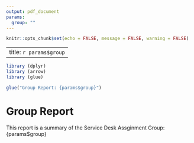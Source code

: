 ```yaml
---
output: pdf_document
params: 
  group: ""
---
```


```r
knitr::opts_chunk$set(echo = FALSE, message = FALSE, warning = FALSE)
```

---
title: `r params$group`
---

```r
library (dplyr)
library (arrow)
library (glue)

glue("Group Report: {params$group}")
```

# Group Report

This report is a summary of the Service Desk Assginment Group: {params$group}


